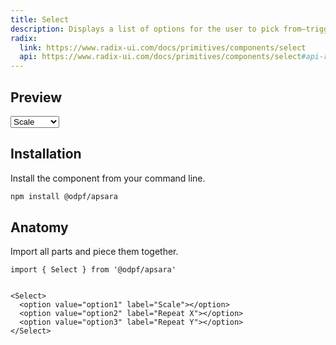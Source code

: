```yaml
---
title: Select
description: Displays a list of options for the user to pick from—triggered by a button.
radix:
  link: https://www.radix-ui.com/docs/primitives/components/select
  api: https://www.radix-ui.com/docs/primitives/components/select#api-reference
---
```

## Preview

<Preview>
  <Flex
    css={{
      flexDirection: "column",
      alignItems: "center",
      gap: "$3",
    }}
  >
  <Select>
    <option value="option1" label="Scale"></option>
    <option value="option2" label="Repeat X"></option>
    <option value="option3" label="Repeat Y"></option>
  </Select>
  </Flex>
</Preview>

## Installation

Install the component from your command line.

```bash
npm install @odpf/apsara
```


## Anatomy
Import all parts and piece them together.

```tsx outline=true
import { Select } from '@odpf/apsara'


<Select>
  <option value="option1" label="Scale"></option>
  <option value="option2" label="Repeat X"></option>
  <option value="option3" label="Repeat Y"></option>
</Select>
```

